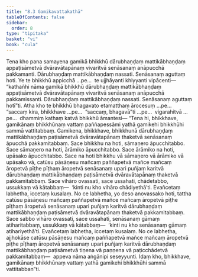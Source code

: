 ```yaml
---
title: "8.3 Gamikavattakathā"
tableOfContents: false
sidebar:
  order: 8
type: "tipitaka"
basket: "vi"
book: "cula"
---
```



<DynamicBreadcrumb />

<Division number="360" book="cula">

<Paragraph number="1667" book="cula">
Tena kho pana samayena gamikā bhikkhū dārubhaṇḍaṃ mattikābhaṇḍaṃ appaṭisāmetvā dvāravātapānaṃ vivaritvā senāsanaṃ anāpucchā pakkamanti. Dārubhaṇḍaṃ mattikābhaṇḍaṃ nassati. Senāsanaṃ aguttaṃ hoti. Ye te bhikkhū appicchā …pe…  te ujjhāyanti khiyyanti vipācenti—  “kathañhi nāma gamikā bhikkhū dārubhaṇḍaṃ mattikābhaṇḍaṃ appaṭisāmetvā dvāravātapānaṃ vivaritvā senāsanaṃ anāpucchā pakkamissanti. Dārubhaṇḍaṃ mattikābhaṇḍaṃ nassati. Senāsanaṃ aguttaṃ hotī”ti. Atha kho te bhikkhū bhagavato etamatthaṃ ārocesuṃ …pe…  “saccaṃ kira, bhikkhave …pe…  “saccaṃ, bhagavā”ti …pe…  vigarahitvā …pe…  dhammiṃ kathaṃ katvā bhikkhū āmantesi—
</Paragraph>

</Division>
<Division number="361" book="cula">

<Paragraph number="1668" book="cula">
“Tena hi, bhikkhave, gamikānaṃ bhikkhūnaṃ vattaṃ paññapessāmi yathā gamikehi bhikkhūhi sammā vattitabbaṃ. Gamikena, bhikkhave, bhikkhunā dārubhaṇḍaṃ mattikābhaṇḍaṃ paṭisāmetvā dvāravātapānaṃ thaketvā senāsanaṃ āpucchā pakkamitabbaṃ. Sace bhikkhu na hoti, sāmaṇero āpucchitabbo. Sace sāmaṇero na hoti, ārāmiko āpucchitabbo. Sace ārāmiko na hoti, upāsako āpucchitabbo. Sace na hoti bhikkhu vā sāmaṇero vā ārāmiko vā upāsako vā, catūsu pāsāṇesu mañcaṃ paññapetvā mañce mañcaṃ āropetvā pīṭhe pīṭhaṃ āropetvā senāsanaṃ upari puñjaṃ karitvā dārubhaṇḍaṃ mattikābhaṇḍaṃ paṭisāmetvā dvāravātapānaṃ thaketvā pakkamitabbaṃ. Sace vihāro ovassati, sace ussahati, chādetabbo, ussukkaṃ vā kātabbaṃ—  ‘kinti nu kho vihāro chādiyethā’ti. Evañcetaṃ labhetha, iccetaṃ kusalaṃ. No ce labhetha, yo deso anovassako hoti, tattha catūsu pāsāṇesu mañcaṃ paññapetvā mañce mañcaṃ āropetvā pīṭhe pīṭhaṃ āropetvā senāsanaṃ upari puñjaṃ karitvā dārubhaṇḍaṃ mattikābhaṇḍaṃ paṭisāmetvā dvāravātapānaṃ thaketvā pakkamitabbaṃ. Sace sabbo vihāro ovassati, sace ussahati, senāsanaṃ gāmaṃ atiharitabbaṃ, ussukkaṃ vā kātabbaṃ—  ‘kinti nu kho senāsanaṃ gāmaṃ atihariyethā’ti. Evañcetaṃ labhetha, iccetaṃ kusalaṃ. No ce labhetha, ajjhokāse catūsu pāsāṇesu mañcaṃ paññapetvā mañce mañcaṃ āropetvā pīṭhe pīṭhaṃ āropetvā senāsanaṃ upari puñjaṃ karitvā dārubhaṇḍaṃ mattikābhaṇḍaṃ paṭisāmetvā tiṇena vā paṇṇena vā paṭicchādetvā pakkamitabbaṃ—  appeva nāma aṅgānipi seseyyunti. Idaṃ kho, bhikkhave, gamikānaṃ bhikkhūnaṃ vattaṃ yathā gamikehi bhikkhūhi sammā vattitabban”ti.
</Paragraph>
</Division>